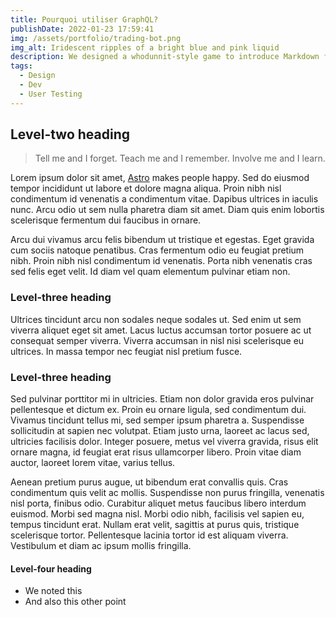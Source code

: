 ```yaml
---
title: Pourquoi utiliser GraphQL?
publishDate: 2022-01-23 17:59:41
img: /assets/portfolio/trading-bot.png
img_alt: Iridescent ripples of a bright blue and pink liquid
description: We designed a whodunnit-style game to introduce Markdown formatting. Suspense — suspicion — syntax!
tags:
  - Design
  - Dev
  - User Testing
---
```


## Level-two heading
> Tell me and I forget. Teach me and I remember. Involve me and I learn.

Lorem ipsum dolor sit amet, <a href="https://astro.build/">Astro</a> makes people happy. Sed do eiusmod tempor incididunt ut labore et dolore magna aliqua. Proin nibh nisl condimentum id venenatis a condimentum vitae. Dapibus ultrices in iaculis nunc. Arcu odio ut sem nulla pharetra diam sit amet. Diam quis enim lobortis scelerisque fermentum dui faucibus in ornare.

Arcu dui vivamus arcu felis bibendum ut tristique et egestas. Eget gravida cum sociis natoque penatibus. Cras fermentum odio eu feugiat pretium nibh. Proin nibh nisl condimentum id venenatis. Porta nibh venenatis cras sed felis eget velit. Id diam vel quam elementum pulvinar etiam non.

### Level-three heading

Ultrices tincidunt arcu non sodales neque sodales ut. Sed enim ut sem viverra aliquet eget sit amet. Lacus luctus accumsan tortor posuere ac ut consequat semper viverra. Viverra accumsan in nisl nisi scelerisque eu ultrices. In massa tempor nec feugiat nisl pretium fusce.

### Level-three heading

Sed pulvinar porttitor mi in ultricies. Etiam non dolor gravida eros pulvinar pellentesque et dictum ex. Proin eu ornare ligula, sed condimentum dui. Vivamus tincidunt tellus mi, sed semper ipsum pharetra a. Suspendisse sollicitudin at sapien nec volutpat. Etiam justo urna, laoreet ac lacus sed, ultricies facilisis dolor. Integer posuere, metus vel viverra gravida, risus elit ornare magna, id feugiat erat risus ullamcorper libero. Proin vitae diam auctor, laoreet lorem vitae, varius tellus.

Aenean pretium purus augue, ut bibendum erat convallis quis. Cras condimentum quis velit ac mollis. Suspendisse non purus fringilla, venenatis nisl porta, finibus odio. Curabitur aliquet metus faucibus libero interdum euismod. Morbi sed magna nisl. Morbi odio nibh, facilisis vel sapien eu, tempus tincidunt erat. Nullam erat velit, sagittis at purus quis, tristique scelerisque tortor. Pellentesque lacinia tortor id est aliquam viverra. Vestibulum et diam ac ipsum mollis fringilla.

#### Level-four heading

- We noted this
- And also this other point
